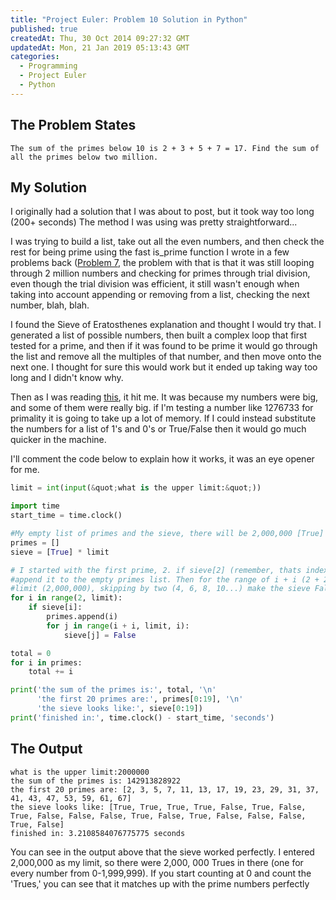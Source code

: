 ```yaml
---
title: "Project Euler: Problem 10 Solution in Python"
published: true
createdAt: Thu, 30 Oct 2014 09:27:32 GMT
updatedAt: Mon, 21 Jan 2019 05:13:43 GMT
categories:
  - Programming
  - Project Euler
  - Python
---
```


## The Problem States

```text
The sum of the primes below 10 is 2 + 3 + 5 + 7 = 17. Find the sum of all the primes below two million.
```

## My Solution

I originally had a solution that I was about to post, but it took way too long (200+ seconds) The method I was using
was pretty straightforward...

I was trying to build a list, take out all the even numbers, and then check the rest for being prime using the fast
is_prime function I wrote in a few problems back ([Problem 7](http://chivyleague.com/project-euler-problem-7-solution-in-python/),
the problem with that is that it was still looping through 2 million numbers and checking for primes through trial
division, even though the trial division was efficient, it still wasn't enough when taking into account appending or
removing from a list, checking the next number, blah, blah.

I found the Sieve of Eratosthenes explanation and thought I would try that. I generated a list of possible numbers,
then built a complex loop that first tested for a prime, and then if it was found to be prime it would go through the
list and remove all the multiples of that number, and then move onto the next one. I thought for sure this would work
but it ended up taking way too long and I didn't know why.

Then as I was reading [this](http://stackoverflow.com/questions/19345627/python-prime-numbers-sieve-of-eratosthenes),
it hit me. It was because my numbers were big, and some of them were really big. if I'm testing a number like 1276733
for primality it is going to take up a lot of memory. If I could instead substitute the numbers for a list of 1's and
0's or True/False then it would go much quicker in the machine.

I'll comment the code below to explain how it works, it was an eye opener for me.

```python
limit = int(input(&quot;what is the upper limit:&quot;))

import time
start_time = time.clock()

#My empty list of primes and the sieve, there will be 2,000,000 [True]'s here
primes = []
sieve = [True] * limit

# I started with the first prime, 2. if sieve[2] (remember, thats index 2) is true
#append it to the empty primes list. Then for the range of i + i (2 + 2) until the
#limit (2,000,000), skipping by two (4, 6, 8, 10...) make the sieve False
for i in range(2, limit):
    if sieve[i]:
        primes.append(i)
        for j in range(i + i, limit, i):
            sieve[j] = False

total = 0
for i in primes:
    total += i

print('the sum of the primes is:', total, '\n'
      'the first 20 primes are:', primes[0:19], '\n'
      'the sieve looks like:', sieve[0:19])
print('finished in:', time.clock() - start_time, 'seconds')
```

## The Output

```text
what is the upper limit:2000000
the sum of the primes is: 142913828922
the first 20 primes are: [2, 3, 5, 7, 11, 13, 17, 19, 23, 29, 31, 37, 41, 43, 47, 53, 59, 61, 67]
the sieve looks like: [True, True, True, True, False, True, False, True, False, False, False, True, False, True, False, False, False, True, False]
finished in: 3.2108584076775775 seconds
```

You can see in the output above that the sieve worked perfectly. I entered 2,000,000 as my limit, so there were 2,000,
000 Trues in there (one for every number from 0-1,999,999). If you start counting at 0 and count the 'Trues,' you can
see that it matches up with the prime numbers perfectly
